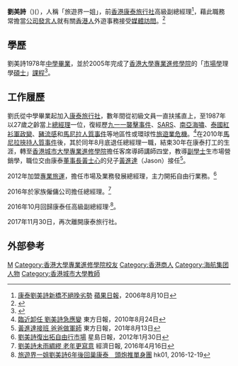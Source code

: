 '''劉美詩'''（{{lang-en|Susanna Lau}})({{bd|1960年}}），人稱「旅遊界一姐」，前[[香港|香港]][[康泰旅行社|康泰旅行社]]高級副總經理<ref>[http://appledaily.atnext.com/template/apple/art_main.cfm?iss_id=20060810&sec_id=15307&subsec_id=15320&art_id=6206419 康泰劉美詩新橋不絕挽劣勢]{{dead link|date=2017年11月 |bot=InternetArchiveBot |fix-attempted=yes }} [[蘋果日報_(香港)|蘋果日報]]，2006年8月10日</ref>，藉此職務常擔當[[公司|公司]][[發言人|發言人]]就有關[[香港人|香港人]]外遊事務接受[[媒體|媒體]][[訪問|訪問]]。<ref>{{Cite web |url=http://www.jiujik.com/jsarticle.php?lcid=HK.B5&artid=3000014637&arttype=INDP&artsection=CAREER |title=康泰總經理劉美詩 - 千里馬喜變伯樂 |accessdate=2010-08-24 |archive-date=2007-09-27 |archive-url=https://web.archive.org/web/20070927215920/http://www.jiujik.com/jsarticle.php?lcid=HK.B5&artid=3000014637&arttype=INDP&artsection=CAREER |dead-url=no }}</ref>

== 學歷 ==
劉美詩1978年[[中學|中學]][[畢業|畢業]]，並於2005年完成了[[香港大學專業進修學院|香港大學專業進修學院]]的「[[市場學|市場學]]理學[[碩士|碩士]]」[[課程|課程]]<ref>{{Cite web |url=http://hkuspace.hku.hk/edm/2008/Feb/feature1_chi.html |title=專題報導：旅遊業高層憑市場學碩士再增值—劉美詩 |accessdate=2012-07-09 |archive-date=2012-07-09 |archive-url=https://archive.is/20120709120413/hkuspace.hku.hk/edm/2008/Feb/feature1_chi.html |dead-url=no }}</ref>。

== 工作履歷 ==
劉氏從中學畢業起加入[[康泰旅行社|康泰旅行社]]，數年間從初級文員一直扶搖直上，至1987年以27歲之齡當上[[總經理|總經理]]一位，復經歷[[九一一襲擊事件|九一一襲擊事件]]、[[SARS|SARS]]、[[南亞海嘯|南亞海嘯]]、[[泰國|泰國]][[反獨裁民主聯盟|紅衫軍]][[政變|政變]]、[[豬流感|豬流感]]和[[馬尼拉人質事件|馬尼拉人質事件]]等地區性或環球性[[旅遊業|旅遊業]][[危機|危機]]。<ref>[http://orientaldaily.on.cc/cnt/news/20100824/00176_012.html 臨近卸任 劉美詩急應變] {{Wayback|url=http://orientaldaily.on.cc/cnt/news/20100824/00176_012.html |date=20100825161709 }} 東方日報，2010年8月24日</ref>在2010年[[馬尼拉人質事件|馬尼拉挾持人質事件]]後，其於同年8月底退任總經理一職，結束30年在康泰打工的生涯，轉至[[香港城市大學專業進修學院|香港城市大學專業進修學院]]擔任客席導師講師四堂，教導[[副學士|副學士]]生市場營銷學，職位交由康泰[[董事長|董事長]][[黃士心|黃士心]]的兒子[[黃進達|黃進達]]（Jason）接任<ref>[http://orientaldaily.on.cc/cnt/news/20100813/00176_077.html 黃進達接班 爸爸做軍師] {{Wayback|url=http://orientaldaily.on.cc/cnt/news/20100813/00176_077.html |date=20100816020331 }} 東方日報，201年8月13日</ref>。

2012年加盟[[專業旅運|專業旅運]]，擔任市場及業務發展總經理，主力開拓自由行業務。<ref>[https://hk.mobi.yahoo.com/news/%E5%8A%89%E7%BE%8E%E8%A9%A9%E5%BE%A9%E5%87%BA%E6%8B%93%E8%87%AA%E7%94%B1%E8%A1%8C%E5%B8%82%E5%A0%B4-220839807.html 劉美詩復出拓自由行市場] {{Wayback|url=https://hk.mobi.yahoo.com/news/%E5%8A%89%E7%BE%8E%E8%A9%A9%E5%BE%A9%E5%87%BA%E6%8B%93%E8%87%AA%E7%94%B1%E8%A1%8C%E5%B8%82%E5%A0%B4-220839807.html |date=20170825151143 }} 星島日報，2012年1月30日</ref>

2016年於家族僱傭公司擔任總經理。<ref>[https://topick.hket.com/article/1409318/%E5%8A%89%E7%BE%8E%E8%A9%A9%E6%9C%AA%E9%9B%A8%E7%B6%A2%E7%B9%86%20%E8%80%81%E5%B9%B4%E6%9B%B4%E5%AF%AB%E6%84%8F 劉美詩未雨綢繆 老年更寫意] {{Wayback|url=https://topick.hket.com/article/1409318/%E5%8A%89%E7%BE%8E%E8%A9%A9%E6%9C%AA%E9%9B%A8%E7%B6%A2%E7%B9%86%20%E8%80%81%E5%B9%B4%E6%9B%B4%E5%AF%AB%E6%84%8F |date=20170902143223 }} 經濟日報, 2016年4月16日</ref>

2016年10月回歸康泰任高級副總經理‧<ref>[https://www.hk01.com/%E6%B8%AF%E8%81%9E/61045/%E6%97%85%E9%81%8A%E7%95%8C%E4%B8%80%E5%A7%90%E5%8A%89%E7%BE%8E%E8%A9%A96%E5%B9%B4%E5%BE%8C%E5%9B%9E%E5%B7%A2%E5%BA%B7%E6%B3%B0-%E9%A0%AD%E7%82%AE%E6%8E%A8%E5%96%AE%E8%BA%AB%E5%9C%98 旅遊界一姐劉美詩6年後回巢康泰　頭炮推單身團] hk01,
2016-12-19 </ref>。

2017年11月30日，再次離開康泰旅行社。

==外部參考==
{{reflist}}

{{DEFAULTSORT:liu meishi}}
[[Category:劉姓|M]]
[[Category:香港大學專業進修學院校友|Category:香港大學專業進修學院校友]]
[[Category:香港商人|Category:香港商人]]
[[Category:海航集团人物|Category:海航集团人物]]
[[Category:香港城市大學教師|Category:香港城市大學教師]]